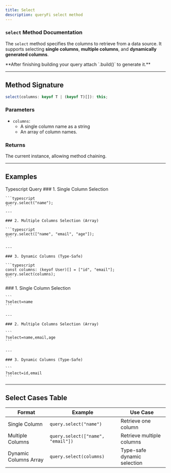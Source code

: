 ```yaml
---
title: Select
description: queryFi select method
---
```


### `select` Method Documentation

The `select` method specifies the columns to retrieve from a data source. It supports selecting **single columns**, **multiple columns**, and **dynamically generated columns**.

<Note type="note" title="Note">
  **After finishing building your query attach `.build()` to generate it.**
</Note>

---

## Method Signature

```typescript
select(columns: keyof T | (keyof T)[]): this;
```

### Parameters

- `columns`:
  - A single column name as a string
  - An array of column names.

### Returns

The current instance, allowing method chaining.

---

## Examples

<Tabs defaultValue="ts" className="pt-5 pb-1">
  <TabsList>
    <TabsTrigger value="ts">Typescript</TabsTrigger>
    <TabsTrigger value="query">Query</TabsTrigger>
  </TabsList>
  
  <TabsContent value="ts">
    ### 1. Single Column Selection

    ```typescript
    query.select("name");
    ```
    ---
    
    ### 2. Multiple Columns Selection (Array)

    ```typescript
    query.select(["name", "email", "age"]);
    ```

    ---
    
    ### 3. Dynamic Columns (Type-Safe)

    ```typescript
    const columns: (keyof User)[] = ["id", "email"];
    query.select(columns);
    ```
  </TabsContent>

  <TabsContent value="query">
    ### 1. Single Column Selection

    ```
    ?select=name
    ```

    ---

    ### 2. Multiple Columns Selection (Array)

    ```
    ?select=name,email,age
    ```

    ---

    ### 3. Dynamic Columns (Type-Safe)

    ```
    ?select=id,email
    ```
  </TabsContent>
</Tabs>

---

## Select Cases Table

| **Format**            | **Example**                        | **Use Case**               |
|----------------------|-------------------------------------|----------------------------|
| Single Column         | `query.select("name")`             | Retrieve one column        |
| Multiple Columns      | `query.select(["name", "email"])`  | Retrieve multiple columns  |
| Dynamic Columns Array | `query.select(columns)`            | Type-safe dynamic selection |
